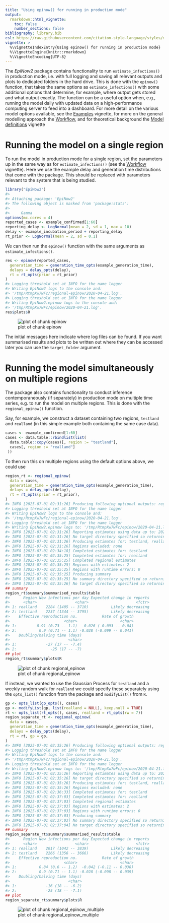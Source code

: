 ```yaml
---
title: "Using epinow() for running in production mode"
output:
  rmarkdown::html_vignette:
    toc: false
    number_sections: false
bibliography: library.bib
csl: https://raw.githubusercontent.com/citation-style-language/styles/master/apa-numeric-superscript-brackets.csl
vignette: >
  %\VignetteIndexEntry{Using epinow() for running in production mode}
  %\VignetteEngine{knitr::rmarkdown}
  %\VignetteEncoding{UTF-8}
---
```




The _EpiNow2_ package contains functionality to run `estimate_infections()` in production mode, i.e. with full logging and saving all relevant outputs and plots to dedicated folders in the hard drive.
This is done with the `epinow()` function, that takes the same options as `estimate_infections()` with some additional options that determine, for example, where output gets stored and what output exactly.
The function can be a useful option when, e.g., running the model daily with updated data on a high-performance computing server to feed into a dashboard.
For more detail on the various model options available, see the [Examples](estimate_infections_options.html) vignette, for more on the general modelling approach the [Workflow](estimate_infections_workflow.html), and for theoretical background the [Model definitions](estimate_infections.html) vignette

# Running the model on a single region

To run the model in production mode for a single region, set the parameters up in the same way as for `estimate_infections()` (see the [Workflow](estimate_infections_workflow.html) vignette).
Here we use the example delay and generation time distributions that come with the package.
This should be replaced with parameters relevant to the system that is being studied.


``` r
library("EpiNow2")
#> 
#> Attaching package: 'EpiNow2'
#> The following object is masked from 'package:stats':
#> 
#>     Gamma
options(mc.cores = 4)
reported_cases <- example_confirmed[1:60]
reporting_delay <- LogNormal(mean = 2, sd = 1, max = 10)
delay <- example_incubation_period + reporting_delay
rt_prior <- LogNormal(mean = 2, sd = 0.1)
```

We can then run the `epinow()` function with the same arguments as `estimate_infections()`.


``` r
res <- epinow(reported_cases,
  generation_time = generation_time_opts(example_generation_time),
  delays = delay_opts(delay),
  rt = rt_opts(prior = rt_prior)
)
#> Logging threshold set at INFO for the name logger
#> Writing EpiNow2 logs to the console and:
#> '/tmp/RtmpXw7wFc/regional-epinow/2020-04-21.log'.
#> Logging threshold set at INFO for the name logger
#> Writing EpiNow2.epinow logs to the console and:
#> '/tmp/RtmpXw7wFc/epinow/2020-04-21.log'.
res$plots$R
```

![plot of chunk epinow](epinow-epinow-1.png)

The initial messages here indicate where log files can be found.
If you want summarised results and plots to be written out where they can be accessed later you can use the `target_folder` argument.

# Running the model simultaneously on multiple regions

The package also contains functionality to conduct inference contemporaneously (if separately) in production mode on multiple time series, e.g. to run the model on multiple regions.
This is done with the `regional_epinow()` function.

Say, for example, we construct a dataset containing two regions, `testland` and `realland` (in this simple example both containing the same case data).


``` r
cases <- example_confirmed[1:60]
cases <- data.table::rbindlist(list(
  data.table::copy(cases)[, region := "testland"],
  cases[, region := "realland"]
 ))
```

To then run this on multiple regions using the default options above, we could use


``` r
region_rt <- regional_epinow(
  data = cases,
  generation_time = generation_time_opts(example_generation_time),
  delays = delay_opts(delay),
  rt = rt_opts(prior = rt_prior),
)
#> INFO [2025-07-01 02:31:26] Producing following optional outputs: regions, summary, samples, plots, latest
#> Logging threshold set at INFO for the name logger
#> Writing EpiNow2 logs to the console and:
#> '/tmp/RtmpXw7wFc/regional-epinow/2020-04-21.log'.
#> Logging threshold set at INFO for the name logger
#> Writing EpiNow2.epinow logs to: '/tmp/RtmpXw7wFc/epinow/2020-04-21.log'.
#> INFO [2025-07-01 02:31:26] Reporting estimates using data up to: 2020-04-21
#> INFO [2025-07-01 02:31:26] No target directory specified so returning output
#> INFO [2025-07-01 02:31:26] Producing estimates for: testland, realland
#> INFO [2025-07-01 02:31:26] Regions excluded: none
#> INFO [2025-07-01 02:34:18] Completed estimates for: testland
#> INFO [2025-07-01 02:35:25] Completed estimates for: realland
#> INFO [2025-07-01 02:35:25] Completed regional estimates
#> INFO [2025-07-01 02:35:25] Regions with estimates: 2
#> INFO [2025-07-01 02:35:25] Regions with runtime errors: 0
#> INFO [2025-07-01 02:35:25] Producing summary
#> INFO [2025-07-01 02:35:25] No summary directory specified so returning summary output
#> INFO [2025-07-01 02:35:26] No target directory specified so returning timings
## summary
region_rt$summary$summarised_results$table
#>      Region New infections per day Expected change in reports
#>      <char>                 <char>                     <fctr>
#> 1: realland    2284 (1405 -- 3710)          Likely decreasing
#> 2: testland    2237 (1344 -- 3795)          Likely decreasing
#>    Effective reproduction no.           Rate of growth
#>                        <char>                   <char>
#> 1:         0.91 (0.73 -- 1.1)  -0.026 (-0.093 -- 0.04)
#> 2:          0.9 (0.71 -- 1.1) -0.028 (-0.099 -- 0.041)
#>    Doubling/halving time (days)
#>                          <char>
#> 1:             -27 (17 -- -7.4)
#> 2:               -25 (17 -- -7)
## plot
region_rt$summary$plots$R
```

![plot of chunk regional_epinow](epinow-regional_epinow-1.png)

If instead, we wanted to use the Gaussian Process for `testland` and a weekly random walk for `realland` we could specify these separately using the `opts_list()` function from the package and `modifyList()` from `R`.


``` r
gp <- opts_list(gp_opts(), cases)
gp <- modifyList(gp, list(realland = NULL), keep.null = TRUE)
rt <- opts_list(rt_opts(), cases, realland = rt_opts(rw = 7))
region_separate_rt <- regional_epinow(
  data = cases,
  generation_time = generation_time_opts(example_generation_time),
  delays = delay_opts(delay),
  rt = rt, gp = gp,
)
#> INFO [2025-07-01 02:35:26] Producing following optional outputs: regions, summary, samples, plots, latest
#> Logging threshold set at INFO for the name logger
#> Writing EpiNow2 logs to the console and:
#> '/tmp/RtmpXw7wFc/regional-epinow/2020-04-21.log'.
#> Logging threshold set at INFO for the name logger
#> Writing EpiNow2.epinow logs to: '/tmp/RtmpXw7wFc/epinow/2020-04-21.log'.
#> INFO [2025-07-01 02:35:26] Reporting estimates using data up to: 2020-04-21
#> INFO [2025-07-01 02:35:26] No target directory specified so returning output
#> INFO [2025-07-01 02:35:26] Producing estimates for: testland, realland
#> INFO [2025-07-01 02:35:26] Regions excluded: none
#> INFO [2025-07-01 02:36:33] Completed estimates for: testland
#> INFO [2025-07-01 02:37:03] Completed estimates for: realland
#> INFO [2025-07-01 02:37:03] Completed regional estimates
#> INFO [2025-07-01 02:37:03] Regions with estimates: 2
#> INFO [2025-07-01 02:37:03] Regions with runtime errors: 0
#> INFO [2025-07-01 02:37:03] Producing summary
#> INFO [2025-07-01 02:37:03] No summary directory specified so returning summary output
#> INFO [2025-07-01 02:37:04] No target directory specified so returning timings
## summary
region_separate_rt$summary$summarised_results$table
#>      Region New infections per day Expected change in reports
#>      <char>                 <char>                     <fctr>
#> 1: realland    2017 (1042 -- 3839)          Likely decreasing
#> 2: testland    2266 (1356 -- 3666)          Likely decreasing
#>    Effective reproduction no.           Rate of growth
#>                        <char>                   <char>
#> 1:          0.84 (0.6 -- 1.2)  -0.042 (-0.11 -- 0.038)
#> 2:          0.9 (0.71 -- 1.1) -0.028 (-0.098 -- 0.039)
#>    Doubling/halving time (days)
#>                          <char>
#> 1:             -16 (18 -- -6.2)
#> 2:             -25 (18 -- -7.1)
## plot
region_separate_rt$summary$plots$R
```

![plot of chunk regional_epinow_multiple](epinow-regional_epinow_multiple-1.png)
